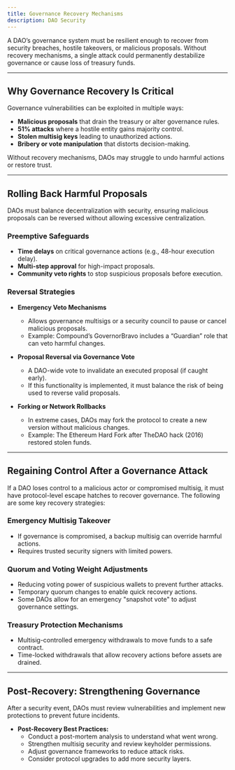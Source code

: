 ```yaml
---
title: Governance Recovery Mechanisms
description: DAO Security
---
```


A DAO’s governance system must be resilient enough to recover from security breaches, hostile takeovers, or malicious proposals. Without recovery mechanisms, a single attack could permanently destabilize governance or cause loss of treasury funds.  

---

## **Why Governance Recovery Is Critical**  

Governance vulnerabilities can be exploited in multiple ways:  
- **Malicious proposals** that drain the treasury or alter governance rules.  
- **51% attacks** where a hostile entity gains majority control.  
- **Stolen multisig keys** leading to unauthorized actions.  
- **Bribery or vote manipulation** that distorts decision-making.  

Without recovery mechanisms, DAOs may struggle to undo harmful actions or restore trust.  

---

## **Rolling Back Harmful Proposals**  

DAOs must balance decentralization with security, ensuring malicious proposals can be reversed without allowing excessive centralization.  

### **Preemptive Safeguards**  
- **Time delays** on critical governance actions (e.g., 48-hour execution delay).  
- **Multi-step approval** for high-impact proposals.  
- **Community veto rights** to stop suspicious proposals before execution.  

### **Reversal Strategies**  
- **Emergency Veto Mechanisms**  
   - Allows governance multisigs or a security council to pause or cancel malicious proposals.  
   - Example: Compound’s GovernorBravo includes a “Guardian” role that can veto harmful changes.  

- **Proposal Reversal via Governance Vote**  
   - A DAO-wide vote to invalidate an executed proposal (if caught early).  
   - If this functionality is implemented, it must balance the risk of being used to reverse valid proposals.

- **Forking or Network Rollbacks**  
   - In extreme cases, DAOs may fork the protocol to create a new version without malicious changes.  
   - Example: The Ethereum Hard Fork after TheDAO hack (2016) restored stolen funds.  

---

## **Regaining Control After a Governance Attack**  

If a DAO loses control to a malicious actor or compromised multisig, it must have protocol-level escape hatches to recover governance. The following are some key recovery strategies:  

### **Emergency Multisig Takeover**  
- If governance is compromised, a backup multisig can override harmful actions.  
- Requires trusted security signers with limited powers.  

### **Quorum and Voting Weight Adjustments**  
- Reducing voting power of suspicious wallets to prevent further attacks.  
- Temporary quorum changes to enable quick recovery actions.  
- Some DAOs allow for an emergency "snapshot vote" to adjust governance settings.  

### **Treasury Protection Mechanisms**  
- Multisig-controlled emergency withdrawals to move funds to a safe contract.  
- Time-locked withdrawals that allow recovery actions before assets are drained.  

---

## **Post-Recovery: Strengthening Governance**  

After a security event, DAOs must review vulnerabilities and implement new protections to prevent future incidents.  

- **Post-Recovery Best Practices:**  
  - Conduct a post-mortem analysis to understand what went wrong.  
  - Strengthen multisig security and review keyholder permissions.  
  - Adjust governance frameworks to reduce attack risks.  
  - Consider protocol upgrades to add more security layers.  

